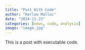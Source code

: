 ```yaml
---
title: "Post With Code"
author: "Harlow Malloc"
date: "2024-11-23"
categories: [news, code, analysis]
image: "image.jpg"
---
```


This is a post with executable code.
